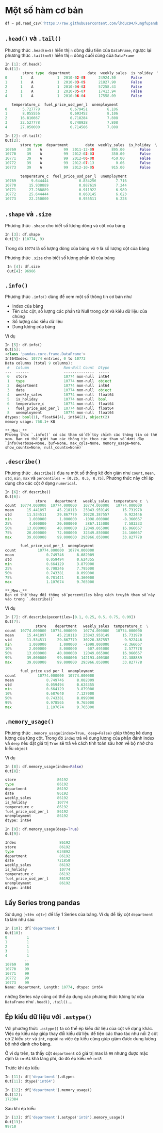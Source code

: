 # Một số hàm cơ bản {#Chuong-3}

```python
df = pd.read_csv('https://raw.githubusercontent.com/lhduc94/kungfupandas/master/data/sales_subset.csv',index_col=['Unnamed: 0'])
```

## `.head()` và `.tail()`

Phương thức `.head(n=5)` hiển thị `n` dòng đầu tiên của `DataFrame`, ngược lại phương thức `.tail(n=5)` hiển thị `n` dòng cuối cùng của `DataFrame`

```python
In [1]: df.head()
Out[1]:    
        store type  department        date  weekly_sales  is_holiday  \
0      1    A           1  2010-02-05      24924.50       False   
1      1    A           1  2010-03-05      21827.90       False   
2      1    A           1  2010-04-02      57258.43       False   
3      1    A           1  2010-05-07      17413.94       False   
4      1    A           1  2010-06-04      17558.09       False 

   temperature_c  fuel_price_usd_per_l  unemployment  
0       5.727778              0.679451         8.106  
1       8.055556              0.693452         8.106  
2      16.816667              0.718284         7.808  
3      22.527778              0.748928         7.808  
4      27.050000              0.714586         7.808  

In [2]: df.tail()
Out[2]:
       store type  department        date  weekly_sales  is_holiday  \
10769     39    A          99  2011-12-09        895.00       False   
10770     39    A          99  2012-02-03        350.00       False   
10771     39    A          99  2012-06-08        450.00       False   
10772     39    A          99  2012-07-13          0.06       False   
10773     39    A          99  2012-10-05        915.00       False   

       temperature_c  fuel_price_usd_per_l  unemployment  
10769       9.644444              0.834256         7.716  
10770      15.938889              0.887619         7.244  
10771      27.288889              0.911922         6.989  
10772      25.644444              0.860145         6.623  
10773      22.250000              0.955511         6.228 

```

## `.shape` và `.size`

Phương thức `.shape` cho biết số lượng dòng và cột của bảng

```python
In [3]: df.shape
Out[3]: (10774, 9)
```
 Trong dó `10774` là số lượng dòng của bảng và `9` là số lượng cột của bảng

 Phương thức `.size` cho biết số lượng phần từ của bảng

```python
 In [4]: df.size
 Out[4]: 96966
```

## `.info()`

 Phương thức `.info()` dùng để xem một số thông tin cơ bản như
 
 - Index của bảng
 - Tên các cột, số lượng các phần tử Null trong cột và kiểu dữ liệu của chúng
 - Số lượng các kiểu dữ liệu
 - Dung lượng của bảng

 Ví dụ

```python
In [5]: df.info()
Out[5]:
<class 'pandas.core.frame.DataFrame'>
Int64Index: 10774 entries, 0 to 10773
Data columns (total 9 columns):
 #   Column                Non-Null Count  Dtype  
---  ------                --------------  -----  
 0   store                 10774 non-null  int64  
 1   type                  10774 non-null  object 
 2   department            10774 non-null  int64  
 3   date                  10774 non-null  object 
 4   weekly_sales          10774 non-null  float64
 5   is_holiday            10774 non-null  bool   
 6   temperature_c         10774 non-null  float64
 7   fuel_price_usd_per_l  10774 non-null  float64
 8   unemployment          10774 non-null  float64
dtypes: bool(1), float64(4), int64(2), object(2)
memory usage: 768.1+ KB
```

```block2
**_Mẹo:_**
Phương thức `.info()` có các tham số để tùy chỉnh các thông tin có thể xem. Bạn có thể giới hạn các thông tin theo các tham số dưới đây
`info(verbose=None, buf=None, max_cols=None, memory_usage=None, show_counts=None, null_counts=None)`
``` 

## `.describe()`

Phương thức `.describe()` đưa ra một số thống kê đơn giản như `count`, `mean`, `std`, `min`, `max` và `percentiles = [0.25, 0.5, 0.75]`. Phương thức này chỉ áp dụng cho các cột ở dạng `numerical`.

```python
In [6]: df.describe()
Out[6]: 
              store    department   weekly_sales  temperature_c  \
count  10774.000000  10774.000000   10774.000000   10774.000000   
mean      15.441897     45.218118   23843.950149      15.731978   
std       11.534511     29.867779   30220.387557       9.922446   
min        1.000000      1.000000   -1098.000000      -8.366667   
25%        4.000000     20.000000    3867.115000       7.583333   
50%       13.000000     40.000000   12049.065000      16.966667   
75%       20.000000     72.000000   32349.850000      24.166667   
max       39.000000     99.000000  293966.050000      33.827778   

       fuel_price_usd_per_l  unemployment  
count          10774.000000  10774.000000  
mean               0.749746      8.082009  
std                0.059494      0.624355  
min                0.664129      3.879000  
25%                0.708246      7.795000  
50%                0.743381      8.099000  
75%                0.781421      8.360000  
max                1.107674      9.765000  
```

```block2
**_Mẹo:_**
Bạn có thể thay đổi thông số percentiles bằng cách truyền tham số này vào trong `.describe()`
```

Ví dụ 
```python
In [7]: df.describe(pecentiles=[0.1, 0.25, 0.5, 0.75, 0.99])
Out[7]: 
              store    department   weekly_sales  temperature_c  \
count  10774.000000  10774.000000   10774.000000   10774.000000   
mean      15.441897     45.218118   23843.950149      15.731978   
std       11.534511     29.867779   30220.387557       9.922446   
min        1.000000      1.000000   -1098.000000      -8.366667   
10%        2.000000      8.000000     607.695000       2.577778   
50%       13.000000     40.000000   12049.065000      16.966667   
99%       39.000000     99.000000  142193.400300      32.388889   
max       39.000000     99.000000  293966.050000      33.827778   

       fuel_price_usd_per_l  unemployment  
count          10774.000000  10774.000000  
mean               0.749746      8.082009  
std                0.059494      0.624355  
min                0.664129      3.879000  
10%                0.687640      7.127000  
50%                0.743381      8.099000  
99%                0.978565      9.765000  
max                1.107674      9.765000  
``` 

## `.memory_usage()`

Phương thức `.memory_usage(index=True, deep=False)` giúp thông kê dung lượng của từng cột. Trong đó `index` trả về dung lượng của phần đánh index và `deep` nếu đặt giá trị `True` sẽ trả về cách tính toán sâu hơn về bộ nhớ cho kiểu `object`

Ví dụ

```python
In [8]: df.memory_usage(index=False)
Out[8]: 

store                   86192
type                    86192
department              86192
date                    86192
weekly_sales            86192
is_holiday              10774
temperature_c           86192
fuel_price_usd_per_l    86192
unemployment            86192
dtype: int64

In [9]: df.memory_usage(deep=True) 
Out[9]: 

Index                    86192
store                    86192
type                    624892
department               86192
date                    721858
weekly_sales             86192
is_holiday               10774
temperature_c            86192
fuel_price_usd_per_l     86192
unemployment             86192
dtype: int64
```
## Lấy Series trong pandas
Sử dụng `[<tên cột>]` để lấy 1 Series của bảng. Ví dụ để lấy cột `department` ta làm như sau

```python
In [10]: df['department']
Out[10]: 
0         1
1         1
2         1
3         1
4         1
         ..
10769    99
10770    99
10771    99
10772    99
10773    99
Name: department, Length: 10774, dtype: int64
```
những Series này cũng có thế áp dụng các phương thức tương tự của `DataFrame` như `.head()`, `.tail()`....

## Ép kiểu dữ liệu với `.astype()`

Với phương thức `.astype()` ta có thể ép kiểu dữ liệu của cột về dạng khác. Việc ép kiểu này giúp thay đổi kiểu dữ liệu để tiện các thao tác như nối 2 cột có 2 kiểu `str` và `int`, ngoài ra việc ép kiểu cũng giúp giảm được dung lượng bộ nhớ dành cho bảng. 

Ở ví dụ trên, ta thấy cột `department` có giá trị max là `99` nhưng được mặc định là `int64` khá lãng phí, do đó ép kiểu về `int8`

Trước khi ép kiểu
```python
In [11]: df['department'].dtypes
Out[11]: dtype('int64')

In [12]: df['department'].memory_usage()
Out[12]: 
172384
```
Sau khi ép kiểu

```python
In [13]: df['department'].astype('int8').memory_usage()
Out[13]: 
99710
```
